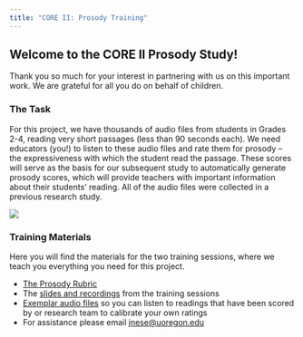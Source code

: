 ```yaml
---
title: "CORE II: Prosody Training"
---
```


## Welcome to the CORE II Prosody Study! 
Thank you so much for your interest in partnering with us on this important work. We are grateful for all you do on behalf of children.

### The Task
For this project, we have thousands of audio files from students in Grades 2-4, reading very short passages (less than 90 seconds each). We need educators (you!) to listen to these audio files and rate them for prosody – the expressiveness with which the student read the passage. These scores will serve as the basis for our subsequent study to automatically generate prosody scores, which will provide teachers with important information about their students’ reading. All of the audio files were collected in a previous research study.

![](task_7steps.png)

### Training Materials
Here you will find the materials for the two training sessions, where we teach you everything you need for this project. 

* [The Prosody Rubric](https://jnese.github.io/CORE-II_trainingwebsite/prosody_rubric.html)
* The [slides and recordings](https://jnese.github.io/CORE-II_trainingwebsite/training_materials.html) from the training sessions
* [Exemplar audio files](https://jnese.github.io/CORE-II_trainingwebsite/exemplar_audiofiles.html) so you can listen to readings that have been scored by or research team to calibrate your own ratings
* For assistance please email <jnese@uoregon.edu>


